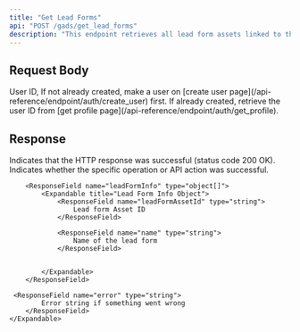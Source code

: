 ```yaml
---
title: "Get Lead Forms" 
api: "POST /gads/get_lead_forms"
description: "This endpoint retrieves all lead form assets linked to the user's Google Ads account. It returns essential details like the lead form name and asset ID, which can be used when setting up or managing lead generation campaigns. Use this to view and select from your existing lead forms."
---
```


## Request Body

<ParamField body="userId" type="string" required>
	User ID, If not already created, make a user on [create user
	page](/api-reference/endpoint/auth/create_user) first. If already created,
	retrieve the user ID from [get profile
	page](/api-reference/endpoint/auth/get_profile).
</ParamField>

## Response

<ResponseField name="success" type="boolean">
	Indicates that the HTTP response was successful (status code 200 OK).
</ResponseField>

<ResponseField name="results" type="object">
  <Expandable title="Results Object">
        <ResponseField name="success" type="boolean">
			Indicates whether the specific operation or API action was successful.
        </ResponseField>

       	<ResponseField name="leadFormInfo" type="object[]">
            <Expandable title="Lead Form Info Object">
                <ResponseField name="leadFormAssetId" type="string">
                    Lead form Asset ID
                </ResponseField>

                <ResponseField name="name" type="string">
                    Name of the lead form
                </ResponseField>

                              
            </Expandable>
        </ResponseField>

     <ResponseField name="error" type="string">
    		Error string if something went wrong
    	</ResponseField>
    </Expandable>
</ResponseField>